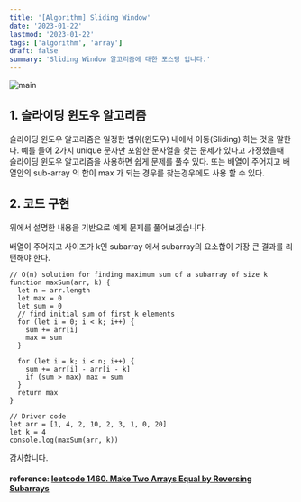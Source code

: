 ```yaml
---
title: '[Algorithm] Sliding Window'
date: '2023-01-22'
lastmod: '2023-01-22'
tags: ['algorithm', 'array']
draft: false
summary: 'Sliding Window 알고리즘에 대한 포스팅 입니다.'
---
```


![main](/static/leetcode/cover.jpg)

## 1. 슬라이딩 윈도우 알고리즘

슬라이딩 윈도우 알고리즘은 일정한 범위(윈도우) 내에서 이동(Sliding) 하는 것을 말한다. 예를 들어 2가지 unique 문자만 포함한 문자열을 찾는 문제가 있다고 가정했을때 슬라이딩 윈도우 알고리즘을 사용하면 쉽게 문제를 풀수 있다. 또는 배열이 주어지고 배열안의 sub-array 의 합이 max 가 되는 경우를 찾는경우에도 사용 할 수 있다.

## 2. 코드 구현

위에서 설명한 내용을 기반으로 예제 문제를 풀어보겠습니다.

배열이 주어지고 사이즈가 k인 subarray 에서 subarray의 요소합이 가장 큰 결과를 리턴해야 한다.

```tsx
// O(n) solution for finding maximum sum of a subarray of size k
function maxSum(arr, k) {
  let n = arr.length
  let max = 0
  let sum = 0
  // find initial sum of first k elements
  for (let i = 0; i < k; i++) {
    sum += arr[i]
    max = sum
  }

  for (let i = k; i < n; i++) {
    sum += arr[i] - arr[i - k]
    if (sum > max) max = sum
  }
  return max
}

// Driver code
let arr = [1, 4, 2, 10, 2, 3, 1, 0, 20]
let k = 4
console.log(maxSum(arr, k))
```

감사합니다.

#### reference: [leetcode 1460. Make Two Arrays Equal by Reversing Subarrays](https://leetcode.com/problems/make-two-arrays-equal-by-reversing-subarrays)
